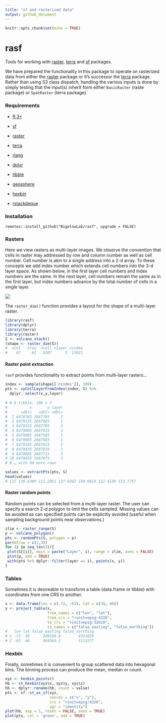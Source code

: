 ```yaml
---
title: "sf and rasterized data"
output: github_document
---
```


```r
knitr::opts_chunk$set(echo = TRUE)
```
# rasf

Tools for working with [raster](https://cran.r-project.org/package=raster),  [terra](https://cran.r-project.org/package=terra) and [sf](https://cran.r-project.org/package=sp) packages.

We have prepared the functionality in this package to operate on rasterized data from either the [raster](https://cran.r-project.org/package=raster) package or it's successor the [terra](https://cran.r-project.org/package=terra) package. Rather than using S3 class dispatch, handling the various inputs is done by simply testing that the input(s) inherit form either `BasicRaster` (raste package) or `SpatRaster` (terra package).

### Requirements

+ [R 3+](https://www.r-project.org/)

+ [sf](https://cran.r-project.org/package=sf)

+ [raster](https://cran.r-project.org/package=raster)

+ [terra](https://cran.r-project.org/package=terra)

+ [rlang](https://cran.r-project.org/package=rlang)

+ [dplyr](https://cran.r-project.org/package=dplyr)

+ [tibble](https://cran.r-project.org/package=tibble)

+ [geosphere](https://cran.r-project.org/package=geosphere)

+ [hexbin](https://cran.r-project.org/package=hexbin)

+ [rstackdeque](https://cran.r-project.org/package=rstackdeque)

### Installation

```
remotes::install_github("BigelowLab/rasf", upgrade = FALSE)
```

### Rasters

Here we view rasters as multi-layer images.  We observe the convention that cells in raster may addressed by row and column number as well as cell number.  Cell number is akin to a single address into a 2-d array.  To these concepts we add index number which extends cell numbers into the 3-d layer space.  As shown below, in the first layer cell numbers and index numbers are the same.  In the next layer, cell numbers remain the same as in the first layer, but index numbers advance by the total number of cells in a single layer.

![](inst/raster.png)

The `raster_dim()` function provides a layout for the shape of a multi-layer raster.

```r
library(rasf)
library(dplyr)
library(terra)
library(raster)
S <- volcano_stack()
(shape <- raster_dim(S))
#  ncol   nrow  ncell nlayer nindex 
#    87     61   5307      3  15921 
```

#### Raster point extraction

`rasf` provides functionality to extract points from multi-layer rasters...

```r
index <- sample(shape[['nindex']], 100)
pts <- xyCellLayerFromIndex(index, S) %>%
  dplyr::select(x,y,layer)
  
# # A tibble: 100 x 3
#          x       y layer
#      <dbl>   <dbl> <dbl>
#  1 6478765 2667705     2
#  2 6479135 2667965     1
#  3 6479315 2667705     2
#  4 6479005 2667915     2
#  5 6479085 2667505     1
#  6 6479085 2667585     1
#  7 6479105 2667815     1
#  8 6479435 2667835     1
#  9 6478895 2667715     3
# 10 6478955 2667675     3
# # … with 90 more rows

values <- extractPts(pts, S)
head(values)
# [1] 139.6309 111.2851 137.6362 150.6019 122.4136 153.7757
```

#### Raster random points

Random points can be selected from a multi-layer raster.  The user can specify a
search 2-d polygon to limit the cells sampled. Missing values can be avoided as 
can specified points can be explicitly avoided (useful when sampling background
points near observations.)  

```r
zlim <- raster_range(S)
p <- volcano_polygon()
pts <- randomPts(S, polygon = p)
par(mfrow = c(1,3))
for (i in seq_len(3)){
 plot(S[[i]], main = paste("Layer", i), range = zlim, axes = FALSE)
 plot(p, add = TRUE)
 with(pts %>% dplyr::filter(layer == i), points(x, y))
}
```



### Tables

Sometimes it is desireable to transform a table (data.frame or tibble) with coordinates
from one CRS to another.  

```r
x <- data.frame(lon = c(-72, -63), lat = c(39, 46))
y <- project_table(x, 
                   from_names = c("lon", "lat"),
                   from_crs = "+init=epsg:4326",
                   to_crs = "+init=epsg:32619",
                   to_names = c("false_easting", "false_northing"))
#   lon lat false_easting false_northing
# 1 -72  39      240199.8        4321059
# 2 -63  46      964564.1        5111577
```

### Hexbin

Finally, sometimes it is convenient to group scattered data into hexagonal bins.
The binning process can produce the mean, median or count. 

```r
xyz <- hexbin_points()
hb <- st_hexbin(xyz$x, xyz$y, xyz$z)
hb <- dplyr::rename(hb, count = value)
pts <- sf::st_as_sf(xyz,
                    coords = c("x", "y"),
                    crs = "+init=epsg:4326",
                    agr = "identity")
plot(hb, asp = 1, reset = FALSE, axes = TRUE)
plot(pts, col = 'green', add = TRUE)
```


